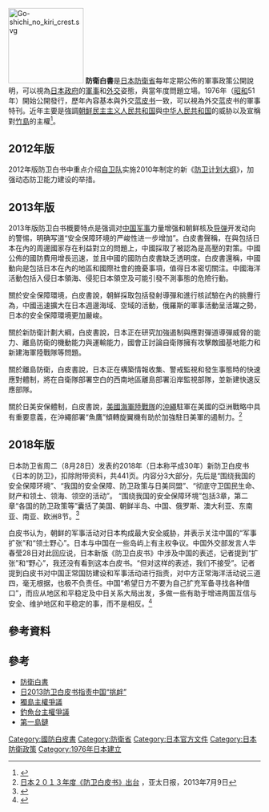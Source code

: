 {{refimprove|time=2013-07-03T11:47:28+00:00}}
[[File:Go-shichi_no_kiri_crest.svg|150px]]
'''防衛白書'''是[[日本|日本]][[防衛省|防衛省]]每年定期公佈的軍事政策公開說明，可以視為[[日本政府|日本政府]]的[[日本军事|軍事]]和[[日本外交|外交]]姿態，與當年度問題立場。1976年（[[昭和|昭和]]51年）開始公開發行，歷年內容基本與外交[[蓝皮书|蓝皮书]]一致，可以視為外交蓝皮书的軍事特刊。近年主要是強調[[朝鲜民主主义人民共和国|朝鲜民主主义人民共和国]]與[[中华人民共和国|中华人民共和国]]的威胁以及宣稱對[[獨島|竹島]]的主權<ref>{{cite news |title=連續16年！日本防衛白皮書稱獨島為日本領土 |url=http://news.cctv.com/2020/07/14/ARTIfJiqFzW668JCRMxKu9RG200714.shtml |publisher=海外網}}</ref>。

== 2012年版 ==

2012年版防卫白书中重点介绍[[自卫队|自卫队]]实施2010年制定的新《[[防卫计划大纲|防卫计划大纲]]》，加强动态防卫能力建设的举措。

== 2013年版 ==

2013年版防卫白书概要特点是强调对[[中华人民共和国军事|中国军事]]力量增强和朝鲜核及[[导弹|导弹]]开发动向的警惕，明确写道“安全保障环境的严峻性进一步增加”。白皮書聲稱，在與包括日本在內的周邊國家存在利益對立的問題上，中國採取了被認為是高壓的對策。中國公佈的國防費用增長迅速，並且中國的國防白皮書缺乏透明度。白皮書還稱，中國動向是包括日本在內的地區和國際社會的擔憂事項，值得日本密切關注。中國海洋活動包括入侵日本領海、侵犯日本領空及可能引發不測事態的危險行動。 

關於安全保障環境，白皮書說，朝鮮採取包括發射導彈和進行核試驗在內的挑釁行為，中國迅速擴大在日本週邊海域、空域的活動，俄羅斯的軍事活動呈活躍之勢，日本的安全保障環境更加嚴峻。

關於新防衛計劃大綱，白皮書說，日本正在研究加強遏制與應對彈道導彈威脅的能力、離島防衛的機動能力與運輸能力，國會正討論自衛隊擁有攻擊敵國基地能力和新建海軍陸戰隊等問題。

關於離島防衛，白皮書說，日本正在構築情報收集、警戒監視和發生事態時的快速應對體制，將在自衛隊部署空白的西南地區離島部署沿岸監視部隊，並新建快速反應部隊。

關於日美安保體制，白皮書說，[[美國海軍陸戰隊|美國海軍陸戰隊]]的[[沖繩|沖繩]]駐軍在美國的亞洲戰略中具有重要意義，在沖繩部署“魚鷹”傾轉旋翼機有助於加強駐日美軍的遏制力。<ref>[http://www.apdnews.com/news/29613.html 日本２０１３年度《防卫白皮书》出台] {{webarchive|url=https://web.archive.org/web/20160304201742/http://www.apdnews.com/news/29613.html |date=2016-03-04 }}，亚太日报，2013年7月9日</ref>

== 2018年版 ==
日本防卫省周二（8月28日）发表的2018年（日本称平成30年）新防卫白皮书《日本的防卫》，扣除附带资料，共441页。内容分3大部分，先后是“围绕我国的安全保障环境”、“我国的安全保障、防卫政策与日美同盟”、“彻底守卫国民生命、财产和领土、领海、领空的活动”。
“围绕我国的安全保障环境”包括3章，第二章“各国的防卫政策等”囊括了美国、朝鲜半岛、中国、俄罗斯、澳大利亚、东南亚、南亚、欧洲8节。<ref>{{cite web |title=日本新防卫白皮书着重描述中国威胁 |url=https://www.voachinese.com/a/japan-defense-white-paper-20180828/4547067.html |website=美国之音 |language=zh}}</ref>

白皮书认为，朝鲜的军事活动对日本构成最大安全威胁，并表示关注中国的“军事扩张”和“领土野心”。日本与中国在一些岛屿上有主权争议。中国外交部发言人华春莹28日对此回应说，日本新版《防卫白皮书》中涉及中国的表述，记者提到“扩张”和“野心”，我还没有看到这本白皮书。“但对这样的表述，我们不接受”。记者提到白皮书对中国正常国防建设和军事活动进行指责，对中方正常海洋活动说三道四，毫无根据，也极不负责任。中国“希望日方不要为自己扩充军备寻找各种借口”，而应从地区和平稳定及中日关系大局出发，多做一些有助于增进两国互信与安全、维护地区和平稳定的事，而不是相反。<ref>{{cite web |title=日本2018年《防卫白皮书》关注中国军事扩张 中国官方否认 |url=https://www.rfa.org/mandarin/Xinwen/3-08282018113906.html |website=Radio Free Asia |language=zh-cn}}</ref>

== 參考資料 ==
{{Reflist|2}}

==參考==
*[http://www.mod.go.jp/j/publication/wp/ 防衛白書]
*[http://news.xinhuanet.com/world/2013-06/26/c_124911735.htm 日2013防卫白皮书指责中国“挑衅”]
*[[獨島主權爭議|獨島主權爭議]]
*[[釣魚台主權爭議|釣魚台主權爭議]]
*[[第一島鏈|第一島鏈]]
[[Category:國防白皮書|Category:國防白皮書]]
[[Category:防衛省|Category:防衛省]]
[[Category:日本官方文件|Category:日本官方文件]]
[[Category:日本防衛政策|Category:日本防衛政策]]
[[Category:1976年日本建立|Category:1976年日本建立]]